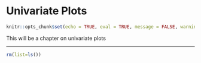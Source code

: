 # Univariate Plots

```r
knitr::opts_chunk$set(echo = TRUE, eval = TRUE, message = FALSE, warning = FALSE)
```

This will be a chapter on univariate plots

----

```r
rm(list=ls())
```

